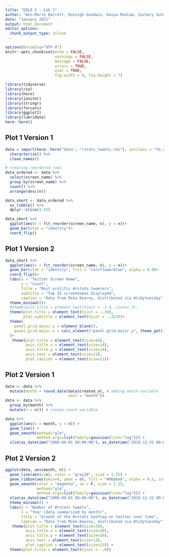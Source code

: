 ```yaml
---
title: "EDLD 2 - Lab 1"
author: "Ann-Marie Barrett, Raleigh Goodwin, Kavya Mudiam, Zachary Schroeder,  Vinita Vader"
date: "January 2021"
output: html_document
editor_options: 
  chunk_output_type: inline
---
```

```r
options(Encoding="UTF-8")
knitr::opts_chunk$set(echo = FALSE,
                      warnings = FALSE,
                      message = FALSE,
                      errors = TRUE,
                      eval = TRUE,
                      fig.width = 8, fig.height = 7)

library(tidyverse)
library(rio)
library(here)
library(janitor)
library(stringr)
library(forcats)
library(ggplot2)
library(lubridate)
here::here()
```

## Plot 1 Version 1

```r
data = import(here::here("data", "rstats_tweets.rds"), setclass = "tb_df") %>% 
  characterize() %>% 
  clean_names()
```

```r
# Creating reordered rows
data_ordered <- data %>% 
  select(screen_name) %>%
  group_by(screen_name) %>% 
  count() %>% 
  arrange(desc(n)) 

data_short <- data_ordered %>% 
  as_tibble() %>% 
  dplyr::slice(1:25)

data_short %>% 
  ggplot(aes(x = fct_reorder(screen_name, n), y = n))+
  geom_bar(stat = "identity")+
  coord_flip()


```

## Plot 1 Version 2

```r

data_short %>% 
  ggplot(aes(x = fct_reorder(screen_name, n), y = n))+
  geom_bar(stat = "identity", fill = "cornflowerblue", alpha = 0.9)+
  coord_flip()+
  labs(x = "Twitter Screen Name",
       y = "Count",
       title = "Most prolific #rstats tweeters",
       subtitle = "Top 25 screennames displayed",
       caption = "Data from Mike Kearny, distributed via #tidytuesday") +
  theme_minimal()+
  #theme(plot.title = element_text(hjust = -3.4, vjust= 3),                               plot.subtitle = element_text(hjust = -2.2))+
  theme(plot.title = element_text(hjust = -.39),
        plot.subtitle = element_text(hjust = -.322))+
  theme(
    panel.grid.major.y = element_blank(),
    panel.grid.major.x = calc_element("panel.grid.major.y", theme_get())
  )+ 
   theme(plot.title = element_text(size=16),
         axis.title.x = element_text(size=14),
         axis.title.y = element_text(size=14),
         axis.text = element_text(size=11),
         plot.caption = element_text(size=11))
```


## Plot 2 Version 1

```r

data <- data %>%
  mutate(month = round_date(data$created_at, # adding month variable
                            unit = "month"))
data <- data %>% 
  group_by(month) %>% 
  mutate(n = n()) # create count variable

data %>% 
  ggplot(aes(x = month, y = n)) +
  geom_line() +
  geom_smooth(method="glm", 
              method.args=list(family=gaussian(link="log"))) +
  xlim(as_datetime("2008-09-01 00:00:00"), as_datetime("2018-12-31 00:00:00"))

```


## Plot 2 Version 2

```r
 
ggplot(data, aes(month, n)) +
  geom_line(aes(y=n), color = "gray28", size = 1.25) +
  geom_ribbon(aes(ymin=0, ymax = n), fill = "#96b6e8", alpha = 0.5, color = "gray28") +
  geom_smooth(color = "magenta", se = F, size = 1.25,
              method="glm", 
              method.args=list(family=gaussian(link="log"))) +
  xlim(as_datetime("2008-09-01 00:00:00"), as_datetime("2018-12-31 00:00:00"))+
  theme_minimal() +
  labs(y = "Number of #rstats tweets",
       x = "Year (data summarized by month)",
       title = "Growth of the #rstats hashtag on twitter over time",
       caption = "Data from Mike Kearny, distributed via #tidytuesday") + 
   theme(plot.title = element_text(size=20),
         axis.title.x = element_text(size=16),
         axis.title.y = element_text(size=16),
         axis.text = element_text(size=13),
         plot.caption = element_text(size=13)) +
  theme(plot.title = element_text(hjust = -.9))

```



